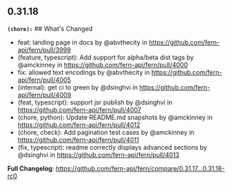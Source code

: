 ## 0.31.18
**`(chore):`** ## What's Changed
* feat: landing page in docs by @abvthecity in https://github.com/fern-api/fern/pull/3999
* (feature, typescript): Add support for alpha/beta dist tags by @amckinney in https://github.com/fern-api/fern/pull/4000
* fix: allowed text encodings by @abvthecity in https://github.com/fern-api/fern/pull/4005
* (internal): get ci to green by @dsinghvi in https://github.com/fern-api/fern/pull/4009
* (feat, typescript): support jsr publish by @dsinghvi in https://github.com/fern-api/fern/pull/4007
* (chore, python): Update README.md snapshots by @amckinney in https://github.com/fern-api/fern/pull/4012
* (chore, check): Add pagination test cases by @amckinney in https://github.com/fern-api/fern/pull/4011
* (fix, typescript): readme correctly displays advanced sections by @dsinghvi in https://github.com/fern-api/fern/pull/4013


**Full Changelog**: https://github.com/fern-api/fern/compare/0.31.17...0.31.18-rc0

